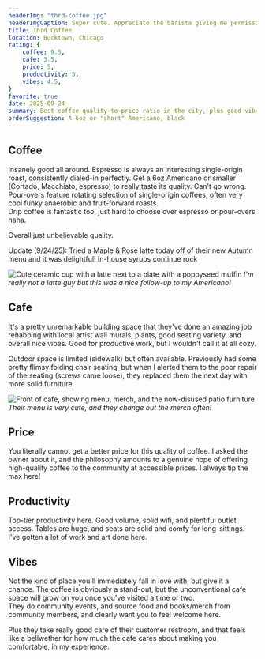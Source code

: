 ```yaml
---
headerImg: "thrd-coffee.jpg"
headerImgCaption: Super cute. Appreciate the barista giving me permission for this photo!
title: Thrd Coffee
location: Bucktown, Chicago
rating: {
    coffee: 9.5,
    cafe: 3.5,
    price: 5,
    productivity: 5,
    vibes: 4.5,
}
favorite: true
date: 2025-09-24
summary: Best coffee quality-to-price ratio in the city, plus good vibes and free cereal. Great sense of dedication towards community, and right off the 606 on a good stretch of Milwaukee Ave.
orderSuggestion: A 6oz or "short" Americano, black
---
```


## Coffee

Insanely good all around. Espresso is always an interesting single-origin roast, consistently dialed-in perfectly. Get a 6oz Americano or smaller (Cortado, Macchiato, espresso) to really taste its quality. Can't go wrong.\
Pour-overs feature rotating selection of single-origin coffees, often very cool funky anaerobic and fruit-forward roasts.\
Drip coffee is fantastic too, just hard to choose over espresso or pour-overs haha.

Overall just unbelievable quality.

Update (9/24/25): Tried a Maple & Rose latte today off of their new Autumn menu and it was delightful! In-house syrups continue rock <InlineArgentEmoji emoji="triumph" />

![Cute ceramic cup with a latte next to a plate with a poppyseed muffin](IMG_6658.jpg)
_I'm really not a latte guy but this was a nice follow-up to my Americano!_

## Cafe

It's a pretty unremarkable building space that they've done an amazing job rehabbing with local artist wall murals, plants, good seating variety, and overall nice vibes. Good for productive work, but I wouldn't call it at all cozy.

Outdoor space is limited (sidewalk) but often available. Previously had some pretty flimsy folding chair seating, but when I alerted them to the poor repair of the seating (screws came loose), they replaced them the next day with more solid furniture.

![Front of cafe, showing menu, merch, and the now-disused patio furniture](thrd-coffee(front).jpg "Only taking this photo did I notice how cute their menu is (I don't read coffee shop menus since I always just get black coffee lol)")
_Their menu is very cute, and they change out the merch often!_

## Price

You literally cannot get a better price for this quality of coffee. I asked the owner about it, and the philosophy amounts to a genuine hope of offering high-quality coffee to the community at accessible prices. I always tip the max here! <InlineArgentEmoji emoji="smirk"/>

## Productivity

Top-tier productivity here. Good volume, solid wifi, and plentiful outlet access. Tables are huge, and seats are solid and comfy for long-sittings. I've gotten a lot of work and art done here.

## Vibes

Not the kind of place you'll immediately fall in love with, but give it a chance. The coffee is obviously a stand-out, but the unconventional cafe space will grow on you once you've visited a time or two.\
They do community events, and source food and books/merch from community members, and clearly want you to feel welcome here. 

Plus they take really good care of their customer restroom, and that feels like a bellwether for how much the cafe cares about making you comfortable, in my experience.